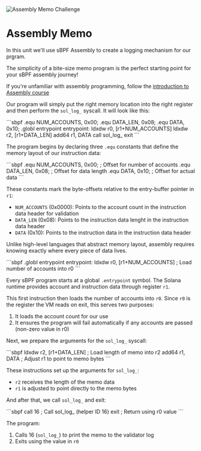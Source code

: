 
![Assembly Memo Challenge](/graphics/challenge-banners/assembly-memo.png)

# Assembly Memo

In this unit we'll use sBPF Assembly to create a logging mechanism for our prgram.

The simplicity of a bite-size memo program is the perfect starting point for your sBPF assembly journey!

If you're unfamiliar with assembly programming, follow the [introduction to Assembly course](/en/courses/introduction-to-assembly)

<ArticleSection name="Program Design" id="program-design" level="h2" />

Our program will simply put the right memory location into the right register and then perform the `sol_log_` syscall. It will look like this:

<Codeblock lang="assembly">
```sbpf
.equ NUM_ACCOUNTS, 0x00;
.equ DATA_LEN, 0x08;
.equ DATA, 0x10;
.globl entrypoint
entrypoint:
  ldxdw r0, [r1+NUM_ACCOUNTS]
  ldxdw r2, [r1+DATA_LEN]
  add64 r1, DATA
  call sol_log_
  exit
```
</Codeblock>

<ArticleSection name="Memory Offsets" id="memory-offsets" level="h2" />

The program begins by declaring three `.equ` constants that define the memory layout of our instruction data:

<Codeblock lang="assembly">
```sbpf
.equ NUM_ACCOUNTS, 0x00;  ; Offset for number of accounts
.equ DATA_LEN, 0x08;      ; Offset for data length
.equ DATA, 0x10;          ; Offset for actual data
```
</Codeblock>

These constants mark the byte-offsets relative to the entry-buffer pointer in `r1`:
- `NUM_ACCOUNTS` (0x0000): Points to the account count in the instruction data header for validation
- `DATA_LEN` (0x08): Points to the instruction data lenght in the instruction data header
- `DATA` (0x10): Points to the instruction data in the instruction data header

Unlike high-level languages that abstract memory layout, assembly requires knowing exactly where every piece of data lives.

<ArticleSection name="Entrypoint and Initial Validation" id="entrypoint-and-validations" level="h2" />

<Codeblock lang="assembly">
```sbpf
.globl entrypoint
entrypoint:
  ldxdw r0, [r1+NUM_ACCOUNTS]   ; Load number of accounts into r0
```
</Codeblock>

Every sBPF program starts at a global `.entrypoint` symbol. The Solana runtime provides account and instruction data through register `r1`.

This first instruction then loads the number of accounts into `r0`. Since `r0` is the register the VM reads on exit, this serves two purposes:
1. It loads the account count for our use
2. It ensures the program will fail automatically if any accounts are passed (non-zero value in r0)

<ArticleSection name="Sol Log Syscall" id="sol-log-syscall" level="h2" />

Next, we prepare the arguments for the `sol_log_` syscall:

<Codeblock lang="assembly">
```sbpf
ldxdw r2, [r1+DATA_LEN]   ; Load length of memo into r2
add64  r1, DATA           ; Adjust r1 to point to memo bytes
```
</Codeblock>

These instructions set up the arguments for `sol_log_`:
- `r2` receives the length of the memo data
- `r1` is adjusted to point directly to the memo bytes

And after that, we call `sol_log_` and exit:

<Codeblock lang="assembly">
```sbpf
call 16   ; Call sol_log_ (helper ID 16)
exit      ; Return using r0 value
```
</Codeblock>

<ArticleSection name="Conclusion" id="conclusion" level="h2" />

The program:
1. Calls 16 (`sol_log_`) to print the memo to the validator log
2. Exits using the value in `r0`